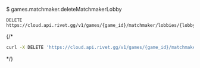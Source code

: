 $ games.matchmaker.deleteMatchmakerLobby
```
DELETE https://cloud.api.rivet.gg/v1/games/{game_id}/matchmaker/lobbies/{lobby_id}
```


{/*<RequestExample>
```bash curl
curl -X DELETE 'https://cloud.api.rivet.gg/v1/games/{game_id}/matchmaker/lobbies/{lobby_id}'
```
</RequestExample>*/}

